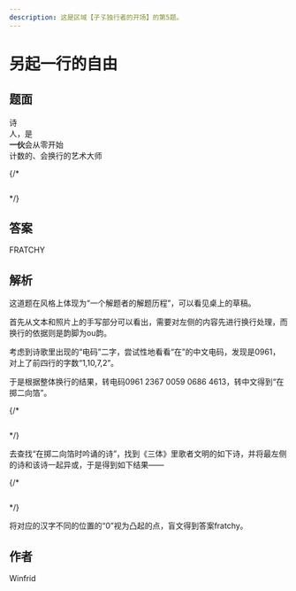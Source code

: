 ```yaml
---
description: 这是区域【孑孓独行者的开场】的第5题。
---
```


# 另起一行的自由

## 题面

诗\
人，是\
**一伙**会从零开始\
计数的、会换行的艺术大师

{/* <figure><img src="../../../.gitbook/assets/image (10).png" alt=""><figcaption></figcaption></figure> */}

## 答案

FRATCHY

## 解析

这道题在风格上体现为“一个解题者的解题历程”，可以看见桌上的草稿。

首先从文本和照片上的手写部分可以看出，需要对左侧的内容先进行换行处理，而换行的依据则是韵脚为ou韵。

考虑到诗歌里出现的“电码”二字，尝试性地看看“在”的中文电码，发现是0961，对上了前四行的字数“1,10,7,2”。

于是根据整体换行的结果，转电码0961 2367 0059 0686 4613，转中文得到“在掷二向箔”。

{/* <figure><img src="../../../.gitbook/assets/image (11).png" alt=""><figcaption></figcaption></figure> */}

去查找“在掷二向箔时吟诵的诗”，找到《三体》里歌者文明的如下诗，并将最左侧的诗和该诗一起异或，于是得到如下结果——

{/* <figure><img src="../../../.gitbook/assets/image (12).png" alt=""><figcaption></figcaption></figure> */}

将对应的汉字不同的位置的“0”视为凸起的点，盲文得到答案fratchy。

## 作者

Winfrid
